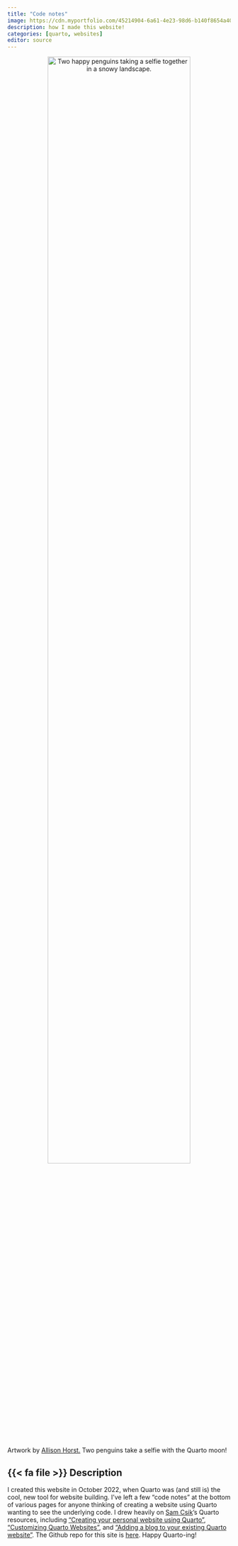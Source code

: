 ```yaml
---
title: "Code notes"
image: https://cdn.myportfolio.com/45214904-6a61-4e23-98d6-b140f8654a40/3562a6a2-93d6-4507-93f4-1294cd4cd02b.png?h=2be2d5da4cd78cc55d3ea2609195007f
description: how I made this website!
categories: [quarto, websites]
editor: source
---
```


<p align="center">
  <img src="https://cdn.myportfolio.com/45214904-6a61-4e23-98d6-b140f8654a40/3562a6a2-93d6-4507-93f4-1294cd4cd02b.png?h=2be2d5da4cd78cc55d3ea2609195007f" alt="Two happy penguins taking a selfie together in a snowy landscape." height="80%" width="80%">
  <p class="custom-figcaption">Artwork by [Allison Horst.](https://allisonhorst.com/) Two penguins take a selfie with the Quarto moon!</p>
</p>

## {{< fa file >}} Description

I created this website in October 2022, when Quarto was (and still is) the cool, new tool for website building. I've left a few "code notes" at the bottom of various pages for anyone thinking of creating a website using Quarto wanting to see the underlying code. I drew heavily on [Sam Csik](https://samanthacsik.github.io/)'s Quarto resources, including ["Creating your personal website using Quarto"](https://ucsb-meds.github.io/creating-quarto-websites/), ["Customizing Quarto Websites"](https://ucsb-meds.github.io/customizing-quarto-websites/#/title-slide), and ["Adding a blog to your existing Quarto website"](https://samanthacsik.github.io/posts/2022-10-24-quarto-blogs/). The Github repo for this site is [here](https://github.com/an-bui/website). Happy Quarto-ing!

